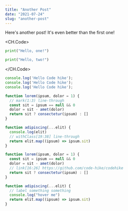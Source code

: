 ```yaml
---
title: "Another Post"
date: "2021-07-24"
slug: "another-post"
---
```


Here's another post! It's even better than the first one!

<CH.Code>
  ```python one.py
  print("Hello, one!")
  ```

  ```python two.py
  print("Hello, two!")
  ```
</CH.Code>

```javascript hello.js focus=2
console.log('Hello Code hike');
console.log('Hello Code hike');
console.log('Hello Code hike');
```


```js index.js
function lorem(ipsum, dolor = 1) {
  // mark(1:3) line-through
  const sit = ipsum == null && 0
  dolor = sit - amet(dolor)
  return sit ? consectetur(ipsum) : []
}

function adipiscing(...elit) {
  console.log(elit)
  // withClass[19:38] line-through
  return elit.map((ipsum) => ipsum.sit)
}
```

```js focus=4,8
function lorem(ipsum, dolor = 1) {
  const sit = ipsum == null && 0
  dolor = sit - amet(dolor)
  // link[16:26] https://github.com/code-hike/codehike
  return sit ? consectetur(ipsum) : []
}

function adipiscing(...elit) {
  // label something something
  console.log("hover me")
  return elit.map((ipsum) => ipsum.sit)
}
```
